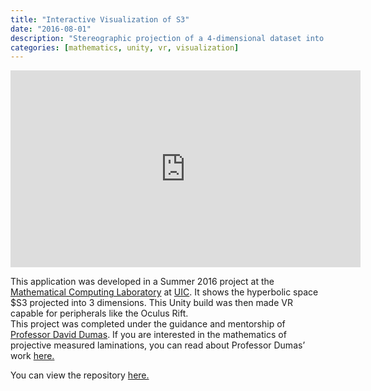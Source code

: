 ```yaml
---
title: "Interactive Visualization of S3"
date: "2016-08-01"
description: "Stereographic projection of a 4-dimensional dataset into 3d virtual reality"
categories: [mathematics, unity, vr, visualization]
---
```



<iframe width="560" height="315" src="https://www.youtube.com/embed/r7CtHOn792c" frameborder="0" allowfullscreen></iframe>


This application was developed in a Summer 2016 project at the
[Mathematical Computing Laboratory](http://mcl.math.uic.edu/) at
[UIC](http://uic.edu/). It shows the hyperbolic space $S3 projected into 3 dimensions. This Unity build was then made VR capable for peripherals like the Oculus Rift.  
This project was completed under the guidance and mentorship of [Professor David Dumas](http://homepages.math.uic.edu/~ddumas/PML/). If you are interested in the mathematics of projective measured laminations, you can read about Professor Dumas' work [here.](http://homepages.math.uic.edu/~ddumas/PML/)

You can view the repository [here.](https://github.com/galenballew/IVS3-UIC-2016)